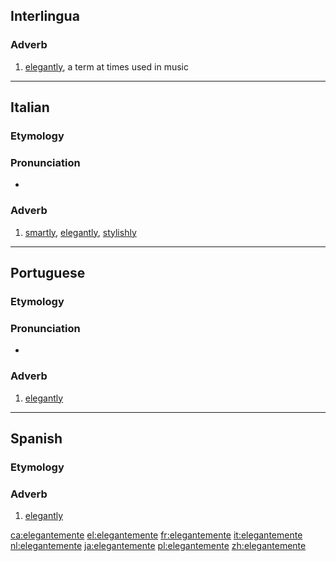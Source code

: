 ==Interlingua==

===Adverb===
{{head|ia|adverb}}

# [[elegantly]], a term at times used in music

----

==Italian==

===Etymology===
{{suffix|elegante|mente|lang=it}}

===Pronunciation===
* {{rhymes|ente|lang=it}}

===Adverb===
{{it-adv}}

# [[smartly]], [[elegantly]], [[stylishly]]

----

==Portuguese==

===Etymology===
{{pt-etym-mente|elegante}}

===Pronunciation===
* {{hyphenation|e|le|gan|te|men|te|lang=pt}}

===Adverb===
{{pt-adv}}

# [[elegantly]]

----

==Spanish==

===Etymology===
{{suffix|elegante|mente|lang=es}}

===Adverb===
{{es-adv}}

# [[elegantly]]

[[ca:elegantemente]]
[[el:elegantemente]]
[[fr:elegantemente]]
[[it:elegantemente]]
[[nl:elegantemente]]
[[ja:elegantemente]]
[[pl:elegantemente]]
[[zh:elegantemente]]